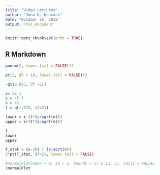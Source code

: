 ```yaml
---
title: "Video Lectures"
author: "John K. Hancock"
date: "October 25, 2018"
output: html_document
---
```


```r
knitr::opts_chunk$set(echo = TRUE)
```

## R Markdown

```r
pnorm(2, lower.tail = FALSE)*2
```

```r
pt(2, df = 10, lower.tail = FALSE)*2 
```

```r
-qt(0.025, df =21)
```

```r
x= 52.1
s = 45.1
n = 22
t = qt(.975, df=21)

lower = x-(t*(s/sqrt(n)))
upper = x+(t*(s/sqrt(n)))

t
lower
upper
```

```r
T_stat = (x-30) / (s/sqrt(n))
2*pt(T_stat, df=21, lower.tail = FALSE)
```

```r
#normalPlot(mean = 0, sd = 1, bounds = c(-1.13, 5), tails = FALSE)
?normalPlot
```

